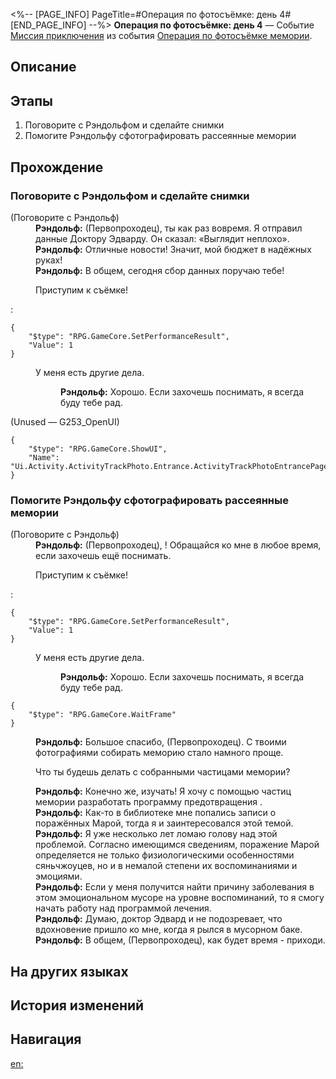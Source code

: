 <%-- [PAGE_INFO]
PageTitle=#Операция по фотосъёмке: день 4#
[END_PAGE_INFO] --%>
{{Дополнить|Диалоги.}}
{{Миссия Инфобокс
|id              = 8024304
|Название        = 
|Изображение     = Миссия Операция по фотосъёмке день 4.png
|Тип             = Миссия приключения
|Событие         = Операция по фотосъёмке мемории
|Глава           = 
|Условия         = Завершена [[Миссия приключения]] «[[Операция по фотосъёмке: день 3]]»
|Персонажи       = Первопроходец; Рэндольф
|СтартЛокация    = [[Лофу Сяньчжоу]] — [[Центральная гавань Приюта звёздных яликов]]
|Мир             = Лофу Сяньчжоу
|Предыдущая      = Операция по фотосъёмке: день 3
|Следующая       = Операция по фотосъёмке: день 5
|Награды         = Кредиты*1 000
}}
'''Операция по фотосъёмке: день 4''' — Событие [[Миссия приключения]] из события [[Операция по фотосъёмке мемории]].

==Описание==
{{Описание|<!--официальное описание из Перекрёстка судеб-->}}

==Этапы==
# Поговорите с Рэндольфом и сделайте снимки
# Помогите Рэндольфу сфотографировать рассеянные мемории

==Прохождение==
{{Дополнить}}
===Поговорите с Рэндольфом и сделайте снимки===
{{Описание миссии|тип=Миссия приключения|локация=Центральная гавань Приюта звёздных яликов|Терапевт-интерн Рэндольф подготовил план, как вернуть рассеянные сегодня мемории. Сделайте для Рэндольфа снимки местоположения целей.}}
{{Диалог Начало}}

;(Поговорите с Рэндольф)
:'''Рэндольф:''' (Первопроходец), ты как раз вовремя. Я отправил данные Доктору Эдварду. Он сказал: «Выглядит неплохо».
:'''Рэндольф:''' Отличные новости! Значит, мой бюджет в надёжных руках!
:'''Рэндольф:''' В общем, сегодня сбор данных поручаю тебе!
:{{Диалог|Журнал путешествий}} Приступим к съёмке!
:<pre>{
	"$type": "RPG.GameCore.SetPerformanceResult",
	"Value": 1
}</pre>
:{{Диалог|Выход}} У меня есть другие дела.
::'''Рэндольф:''' Хорошо. Если захочешь поснимать, я всегда буду тебе рад.

;(Unused &mdash; G253_OpenUI)
<pre>{
	"$type": "RPG.GameCore.ShowUI",
	"Name": "Ui.Activity.ActivityTrackPhoto.Entrance.ActivityTrackPhotoEntrancePage"
}</pre>
{{Диалог Конец}}

===Помогите Рэндольфу сфотографировать рассеянные мемории===
{{Описание миссии|тип=Миссия приключения|локация=Центральная гавань Приюта звёздных яликов|Помогите терапевту-интерну Рэндольфу сделать снимки, чтобы он смог поймать рассеянные мемории.}}
{{Диалог Начало}}

;(Поговорите с Рэндольф)
:'''Рэндольф:''' (Первопроходец), {{MC|ж=моя дорогая помощница|м=мой дорогой помощник}}! Обращайся ко мне в любое время, если захочешь ещё поснимать.
:{{Диалог|Журнал путешествий}} Приступим к съёмке!
:<pre>{
	"$type": "RPG.GameCore.SetPerformanceResult",
	"Value": 1
}</pre>
:{{Диалог|Выход}} У меня есть другие дела.
::'''Рэндольф:''' Хорошо. Если захочешь поснимать, я всегда буду тебе рад.
<pre>{
	"$type": "RPG.GameCore.WaitFrame"
}</pre>
:'''Рэндольф:''' Большое спасибо, (Первопроходец). С твоими фотографиями собирать меморию стало намного проще.
:{{Диалог|Стрелка}} Что ты будешь делать с собранными частицами мемории?
:'''Рэндольф:''' Конечно же, изучать! Я хочу с помощью частиц мемории разработать программу предотвращения {{Rubi|распада личности|поражение Марой}}.
:'''Рэндольф:''' Как-то в библиотеке мне попались записи о поражённых Марой, тогда я и заинтересовался этой темой.
:'''Рэндольф:''' Я уже несколько лет ломаю голову над этой проблемой. Согласно имеющимся сведениям, поражение Марой определяется не только физиологическими особенностями сяньчжоуцев, но и в немалой степени их воспоминаниями и эмоциями.
:'''Рэндольф:''' Если у меня получится найти причину заболевания в этом эмоциональном мусоре на уровне воспоминаний, то я смогу начать работу над программой лечения.
:'''Рэндольф:''' Думаю, доктор Эдвард и не подозревает, что вдохновение пришло ко мне, когда я рылся в мусорном баке.
:'''Рэндольф:''' В общем, (Первопроходец), как будет время - приходи.
{{Диалог Конец}}

==На других языках==
{{На других языках
|en   = Operation Snapshot: Day 4
|zhs  = 留影计划·第四日
|zht  = 留影計畫•第四日
|ja   = スナップショット計画・4日目
|ko   = 촬영 계획•4일차
|es   = Operación instantáneas: Día 4
|fr   = Opération cliché&nbsp;: Jour 4
|ru   = Операция по фотосъёмке: день 4
|th   = แผนถ่ายภาพ: วันที่ 4
|vi   = Kế Hoạch Lưu Giữ Ảnh: Ngày 4
|de   = Operation Schattenspiel: Tag 4
|id   = Proyek Pemotretan: Hari 4
|pt   = Operação Captura: Dia 4
}}

==История изменений==
{{История изменений|3.5}}

==Навигация==
{{Миссия приключения Навбокс|Глава }}

[[en:]]
